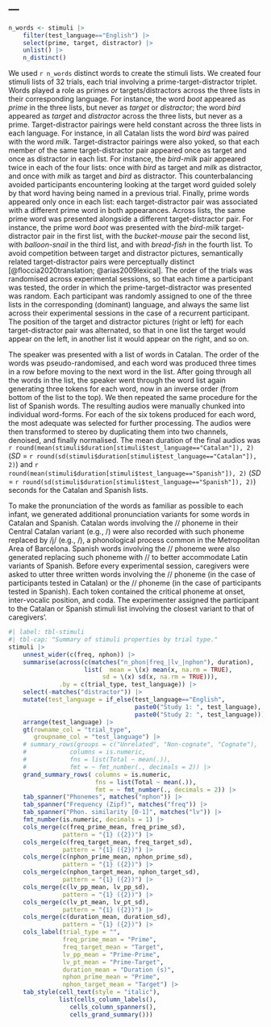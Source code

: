 ---
---

```r
n_words <- stimuli |>
	filter(test_language=="English") |> 
	select(prime, target, distractor) |> 
	unlist() |> 
	n_distinct()
```

We used `r n_words` distinct words to create the stimuli lists. We created four stimuli lists of 32 trials, each trial involving a prime-target-distractor triplet. Words played a role as primes *or* targets/distractors across the three lists in their corresponding language. For instance, the word *boot* appeared as *prime* in the three lists, but never as *target* or *distractor*; the word *bird* appeared as *target* and *distractor* across the three lists, but never as a prime. Target-distractor pairings were held constant across the three lists in each language. For instance, in all Catalan lists the word *bird* was paired with the word *milk*. Target-distractor pairings were also yoked, so that each member of the same target-distractor pair appeared once as target and once as distractor in each list. For instance, the *bird*-*milk* pair appeared twice in each of the four lists: once with *bird* as target and *milk* as distractor, and once with *milk* as target and *bird* as distractor. This counterbalancing avoided participants encountering looking at the target word guided solely by that word having being named in a previous trial. Finally, prime words appeared only once in each list: each target-distractor pair was associated with a different prime word in both appearances. Across lists, the same prime word was presented alongside a different target-distractor pair. For instance, the prime word *boot* was presented with the *bird*-*milk* target-distractor pair in the first list, with the *bucket*-*mouse* pair the second list, with *balloon*-*snail* in the third list, and with *bread*-*fish* in the fourth list. To avoid competition between target and distractor pictures, semantically related target-distractor pairs were perceptually distinct [@floccia2020translation; @arias2009lexical]. The order of the trials was randomised across experimental sessions, so that each time a participant was tested, the order in which the prime-target-distractor was presented was random. Each participant was randomly assigned to one of the three lists in the corresponding (dominant) language, and always the same list across their experimental sessions in the case of a recurrent participant. The position of the target and distractor pictures (right or left) for each target-distractor pair was alternated, so that in one list the target would appear on the left, in another list it would appear on the right, and so on.

The speaker was presented with a list of words in Catalan. The order of the words was pseudo-randomised, and each word was produced three times in a row before moving to the next word in the list. After going through all the words in the list, the speaker went through the word list again generating three tokens for each word, now in an inverse order (from bottom of the list to the top). We then repeated the same procedure for the list of Spanish words. The resulting audios were manually chunked into individual word-forms. For each of the six tokens produced for each word, the most adequate was selected for further processing. The audios were then transformed to stereo by duplicating them into two channels, denoised, and finally normalised. The mean duration of the final audios was `r round(mean(stimuli$duration[stimuli$test_language=="Catalan"]), 2)` (*SD* = `r round(sd(stimuli$duration[stimuli$test_language=="Catalan"]), 2)`) and `r round(mean(stimuli$duration[stimuli$test_language=="Spanish"]), 2)` (*SD* = `r round(sd(stimuli$duration[stimuli$test_language=="Spanish"]), 2)`) seconds for the Catalan and Spanish lists.

To make the pronunciation of the words as familiar as possible to each infant, we generated additional pronunciation variants for some words in Catalan and Spanish. Catalan words involving the /\textipa{L}/ phoneme in their Central Catalan variant (e.g., /\textipa{'Lu.n@}) were also recorded with such phoneme replaced by /j/ (e.g., /\textipa{'ju.n@}), a phonological process common in the Metropolitan Area of Barcelona. Spanish words involving the /\textipa{T}/ phoneme were also generated replacing such phoneme with /\textipa{s}/ to better accommodate Latin variants of Spanish. Before every experimental session, caregivers were asked to utter three written words involving the /\textipa{L}/ phoneme (in the case of participants tested in Catalan) or the /\textipa{T}/ phoneme (in the case of participants tested in Spanish). Each token contained the critical phoneme at onset, inter-vocalic position, and coda. The experimenter assigned the participant to the Catalan or Spanish stimuli list involving the closest variant to that of caregivers'.

```r
#| label: tbl-stimuli
#| tbl-cap: "Summary of stimuli properties by trial type."
stimuli |>
	unnest_wider(c(freq, nphon)) |>
	summarise(across(c(matches("n_phon|freq_|lv_|nphon"), duration),
					 list(	mean = \(x) mean(x, na.rm = TRUE),
					 	  sd = \(x) sd(x, na.rm = TRUE))),
			  .by = c(trial_type, test_language)) |>
	select(-matches("distractor")) |>
	mutate(test_language = if_else(test_language=="English",
								   paste0("Study 1: ", test_language),
								   paste0("Study 2: ", test_language))) |>
	arrange(test_language) |> 
	gt(rowname_col = "trial_type",
	   groupname_col = "test_language") |>
	# summary_rows(groups = c("Unrelated", "Non-cognate", "Cognate"),
	# 			 columns = is.numeric,
	# 			 fns = list(Total ~ mean(.)),
	# 			 fmt = ~ fmt_number(., decimals = 2)) |>
	grand_summary_rows(	columns = is.numeric,
						fns = list(Total ~ mean(.)),
						fmt = ~ fmt_number(., decimals = 2)) |>
	tab_spanner("Phonemes", matches("nphon")) |>
	tab_spanner("Frequency (Zipf)", matches("freq")) |>
	tab_spanner("Phon. similarity [0-1]", matches("lv")) |>
	fmt_number(is.numeric, decimals = 1) |>
	cols_merge(c(freq_prime_mean, freq_prime_sd),
			   pattern = "{1} ({2})") |>
	cols_merge(c(freq_target_mean, freq_target_sd),
			   pattern = "{1} ({2})") |>
	cols_merge(c(nphon_prime_mean, nphon_prime_sd),
			   pattern = "{1} ({2})") |>
	cols_merge(c(nphon_target_mean, nphon_target_sd),
			   pattern = "{1} ({2})") |>
	cols_merge(c(lv_pp_mean, lv_pp_sd),
			   pattern = "{1} ({2})") |>
	cols_merge(c(lv_pt_mean, lv_pt_sd),
			   pattern = "{1} ({2})") |>
	cols_merge(c(duration_mean, duration_sd),
			   pattern = "{1} ({2})") |>
	cols_label(trial_type = "",
			   freq_prime_mean = "Prime",
			   freq_target_mean = "Target",
			   lv_pp_mean = "Prime-Prime",
			   lv_pt_mean = "Prime-Target",
			   duration_mean = "Duration (s)",
			   nphon_prime_mean = "Prime",
			   nphon_target_mean = "Target") |>
	tab_style(cell_text(style = "italic"),
			  list(cells_column_labels(),
			  	 cells_column_spanners(),
			  	 cells_grand_summary()))
```


